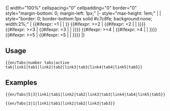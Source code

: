 <includeonly>{| width="100%" cellspacing="0" cellpadding="0" border="0" style="margin-bottom: 0; margin-left: 1px;"
|- style="max-height: 1em;" |
| style="border: 0; border-bottom:1px solid #c7c8fe; background:none; width:2%;" | 
{{#ifexpr: {{{2}}}=1 | {{en/Tab on|{{{4}}}}} | {{en/Tab off|{{{3}}}|{{{4}}}}}}}
{{#ifexpr: {{{1}}}>=2 | {{#ifexpr: {{{2}}}=2 | {{en/Tab on|{{{6}}}}} | {{en/Tab off|{{{5}}}|{{{6}}}}}}}}}
{{#ifexpr: {{{1}}}>=3 | {{#ifexpr: {{{2}}}=3 | {{en/Tab on|{{{8}}}}} | {{en/Tab off|{{{7}}}|{{{8}}}}}}}}}
{{#ifexpr: {{{1}}}>=4 | {{#ifexpr: {{{2}}}=4 | {{en/Tab on|{{{10}}}}} | {{en/Tab off|{{{9}}}|{{{10}}}}}}}}}
{{#ifexpr: {{{1}}}>=5 | {{#ifexpr: {{{2}}}=5 | {{en/Tab on|{{{12}}}}} | {{en/Tab off|{{{11}}}|{{{12}}}}}}}}}
|}</includeonly><noinclude>

==Usage==
<pre>
{{en/Tabs|number tabs|active tab|link1|tab1|link2|tab2|link3|tab3|link4|tab4|link5|tab5}}
</pre>

==Examples==
<pre>
{{en/Tabs|5|3|link1|tab1|link2|tab2|link3|tab3|link4|tab4|link5|tab5}}
</pre>
{{en/Tabs|5|3|link1|tab1|link2|tab2|link3|tab3|link4|tab4|link5|tab5}}

<pre>
{{en/Tabs|3|1|link1|tab1|link2|tab2|link3|tab3}}
</pre>
{{en/Tabs|3|1|link1|tab1|link2|tab2|link3|tab3}}

</noinclude>